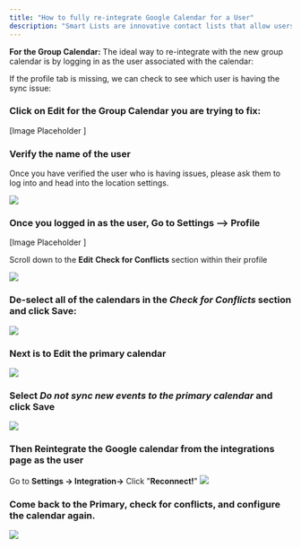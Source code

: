 ---
title: "How to fully re-integrate Google Calendar for a User"
description: "Smart Lists are innovative contact lists that allow users to customize and filter contacts based on specific conditions..."
---

**For the Group Calendar:** The ideal way to re-integrate with the new group calendar is by logging in as the user associated with the calendar:

If the profile tab is missing, we can check to see which user is having the sync issue:

### Click on Edit for the Group Calendar you are trying to fix:

[Image Placeholder ]

### Verify the name of the user

Once you have verified the user who is having issues, please ask them to log into and head into the location settings.

![](https://s3.amazonaws.com/cdn.freshdesk.com/data/helpdesk/attachments/production/48188139226/original/qcaLxmp_wYVXlq2MPw4LpGOAEuSCa-PJYQ.png?1644341021)

### Once you logged in as the user, Go to Settings --> Profile
[Image Placeholder ]

Scroll down to the  **Edit**  **Check for Conflicts**  section within their profile

![](https://s3.amazonaws.com/cdn.freshdesk.com/data/helpdesk/attachments/production/48110283089/original/IN3-BEEiTb9mVdxc4NizbcBz_N7BKLwUZw.png?1623376444)

### De-select  all of the calendars in the  _Check for Conflicts_  section and  click Save:

![](https://s3.amazonaws.com/cdn.freshdesk.com/data/helpdesk/attachments/production/48188140947/original/ZC7qi5yoGDY_jgUv3D5bmU6Wx0g1SZh9lg.png?1644341327)
  
### Next is to Edit the primary calendar

![](https://s3.amazonaws.com/cdn.freshdesk.com/data/helpdesk/attachments/production/48188141299/original/aaF_0etg8lR6dvPj73CheNov1hPb9XIF7A.png?1644341403)

### Select  _Do not sync new events to the primary calendar_  and click Save

![](https://s3.amazonaws.com/cdn.freshdesk.com/data/helpdesk/attachments/production/48099392922/original/5XZ1jVyFUJM24VjF7547gBQB0273pCQT3Q.png?1618962732)

### Then Reintegrate the Google calendar from the integrations page as the user

Go to  **Settings -> Integration->**  Click "**Reconnect!**"
![](https://s3.amazonaws.com/cdn.freshdesk.com/data/helpdesk/attachments/production/48099392979/original/ZlKqNaOhhTFa3wB4QD9EWrrLbdJMneOKqg.png?1618962786)  

### Come back to the Primary, check for conflicts, and configure the calendar again. 

![](https://s3.amazonaws.com/cdn.freshdesk.com/data/helpdesk/attachments/production/48099393020/original/c3HMEimM6aSlnLAINcFbqN2hgpE-GepM-A.png?1618962830)
